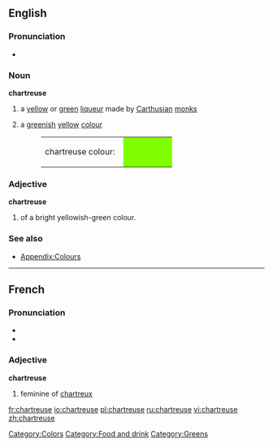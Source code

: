 ==English==

===Pronunciation===
*{{audio|en-us-chartreuse.ogg|Audio (US)}}

===Noun===
'''chartreuse '''

# a [[yellow]] or [[green]] [[liqueur]] made by [[Carthusian]] [[monk]]s
# {{colour}} a [[green]]ish [[yellow]] [[colour]]
#:<table><tr><td>chartreuse colour: &nbsp;</td><td bgcolor="#7FFF00" width="80">&nbsp; </td></tr></table>

===Adjective===
'''chartreuse'''

# {{colour}} of a bright yellowish-green colour.

===See also===
*[[Wiktionary_Appendix:Colours|Appendix:Colours]]

[[Category:Colors]]
[[Category:Food and drink]]
[[Category:Greens]]

----

==French==

===Pronunciation===
*{{IPA|/ʃaʁ.tʁøz/}}
*{{SAMPA|/SaR.tR2z/}}

===Adjective===
'''chartreuse'''

# feminine of [[chartreux]]

[[fr:chartreuse]]
[[io:chartreuse]]
[[pl:chartreuse]]
[[ru:chartreuse]]
[[vi:chartreuse]]
[[zh:chartreuse]]
